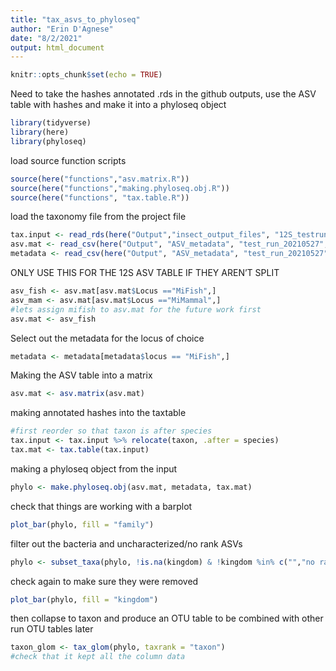 ```yaml
---
title: "tax_asvs_to_phyloseq"
author: "Erin D'Agnese"
date: "8/2/2021"
output: html_document
---
```


```r
knitr::opts_chunk$set(echo = TRUE)
```

Need to take the hashes annotated .rds in the github outputs, use the ASV table with hashes and make it
into a phyloseq object


```r
library(tidyverse)
library(here)
library(phyloseq)

```
load source function scripts
```r
source(here("functions","asv.matrix.R"))
source(here("functions","making.phyloseq.obj.R"))
source(here("functions", "tax.table.R"))
```


load the taxonomy file from the project file
```r
tax.input <- read_rds(here("Output","insect_output_files", "12S_testrun", "hashes.annotated.rds"))
asv.mat <- read_csv(here("Output", "ASV_metadata", "test_run_20210527", "12S", "ASV_table.csv"))
metadata <- read_csv(here("Output", "ASV_metadata", "test_run_20210527", "20210528_testseq_creek_metadata.csv"))
```
ONLY USE THIS FOR THE 12S ASV TABLE IF THEY AREN'T SPLIT
```r
asv_fish <- asv.mat[asv.mat$Locus =="MiFish",]
asv_mam <- asv.mat[asv.mat$Locus =="MiMammal",]
#lets assign mifish to asv.mat for the future work first
asv.mat <- asv_fish
```

Select out the metadata for the locus of choice
```r
metadata <- metadata[metadata$locus == "MiFish",]
```


Making the ASV table into a matrix 
```r
asv.mat <- asv.matrix(asv.mat)
```

making annotated hashes into the taxtable
```r
#first reorder so that taxon is after species
tax.input <- tax.input %>% relocate(taxon, .after = species)
tax.mat <- tax.table(tax.input)
```
making a phyloseq object from the input
```r
phylo <- make.phyloseq.obj(asv.mat, metadata, tax.mat)
```

check that things are working with a barplot
```r
plot_bar(phylo, fill = "family")
```

filter out the bacteria and uncharacterized/no rank ASVs
```r
phylo <- subset_taxa(phylo, !is.na(kingdom) & !kingdom %in% c("","no rank", "uncharacterized"))
```

check again to make sure they were removed
```r
plot_bar(phylo, fill = "kingdom")
```


then collapse to taxon and produce an OTU table to be combined with other run OTU tables later
```r
taxon_glom <- tax_glom(phylo, taxrank = "taxon")
#check that it kept all the column data

```

